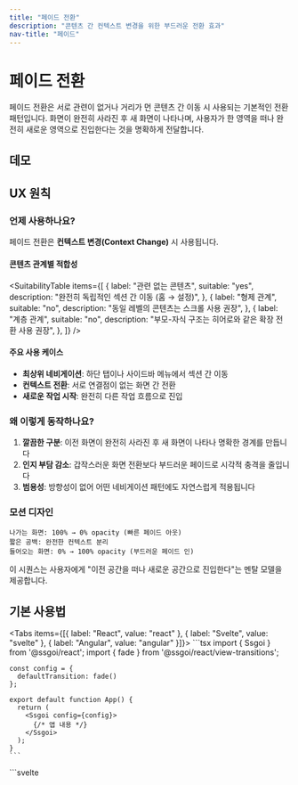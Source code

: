 ```yaml
---
title: "페이드 전환"
description: "콘텐츠 간 컨텍스트 변경을 위한 부드러운 전환 효과"
nav-title: "페이드"
---
```


# 페이드 전환

페이드 전환은 서로 관련이 없거나 거리가 먼 콘텐츠 간 이동 시 사용되는 기본적인 전환 패턴입니다. 화면이 완전히 사라진 후 새 화면이 나타나며, 사용자가 한 영역을 떠나 완전히 새로운 영역으로 진입한다는 것을 명확하게 전달합니다.

## 데모

<ViewTransitionDemo type="fade" />

## UX 원칙

### 언제 사용하나요?

페이드 전환은 **컨텍스트 변경(Context Change)** 시 사용됩니다.

#### 콘텐츠 관계별 적합성

<SuitabilityTable
  items={[
    {
      label: "관련 없는 콘텐츠",
      suitable: "yes",
      description: "완전히 독립적인 섹션 간 이동 (홈 → 설정)",
    },
    {
      label: "형제 관계",
      suitable: "no",
      description: "동일 레벨의 콘텐츠는 스크롤 사용 권장",
    },
    {
      label: "계층 관계",
      suitable: "no",
      description: "부모-자식 구조는 히어로와 같은 확장 전환 사용 권장",
    },
  ]}
/>

#### 주요 사용 케이스

- **최상위 네비게이션**: 하단 탭이나 사이드바 메뉴에서 섹션 간 이동
- **컨텍스트 전환**: 서로 연결점이 없는 화면 간 전환
- **새로운 작업 시작**: 완전히 다른 작업 흐름으로 진입

### 왜 이렇게 동작하나요?

1. **깔끔한 구분**: 이전 화면이 완전히 사라진 후 새 화면이 나타나 명확한 경계를 만듭니다
2. **인지 부담 감소**: 갑작스러운 화면 전환보다 부드러운 페이드로 시각적 충격을 줄입니다
3. **범용성**: 방향성이 없어 어떤 네비게이션 패턴에도 자연스럽게 적용됩니다

### 모션 디자인

```
나가는 화면: 100% → 0% opacity (빠른 페이드 아웃)
짧은 공백: 완전한 컨텍스트 분리
들어오는 화면: 0% → 100% opacity (부드러운 페이드 인)
```

이 시퀀스는 사용자에게 "이전 공간을 떠나 새로운 공간으로 진입한다"는 멘탈 모델을 제공합니다.

## 기본 사용법

<Tabs items={[{ label: "React", value: "react" }, { label: "Svelte", value: "svelte" }, { label: "Angular", value: "angular" }]}>
  <TabPanel value="react">
    ```tsx
    import { Ssgoi } from '@ssgoi/react';
    import { fade } from '@ssgoi/react/view-transitions';

    const config = {
      defaultTransition: fade()
    };

    export default function App() {
      return (
        <Ssgoi config={config}>
          {/* 앱 내용 */}
        </Ssgoi>
      );
    }
    ```

  </TabPanel>
  <TabPanel value="svelte">
    ```svelte
    <script>
      import { Ssgoi } from '@ssgoi/svelte';
      import { fade } from '@ssgoi/svelte/view-transitions';

      const config = {
        defaultTransition: fade()
      };
    </script>

    <Ssgoi {config}>
      <slot />
    </Ssgoi>
    ```

  </TabPanel>
  <TabPanel value="angular">
    ```typescript
    import { Component } from "@angular/core";
    import { RouterOutlet } from "@angular/router";
    import { Ssgoi } from "@ssgoi/angular";
    import { fade } from "@ssgoi/angular/view-transitions";
    import type { SsgoiConfig } from "@ssgoi/angular";

    @Component({
      selector: "app-root",
      standalone: true,
      imports: [RouterOutlet, Ssgoi],
      template: `
        <div
          ssgoi
          [config]="ssgoiConfig"
          style="position: relative; min-height: 100vh;"
        >
          <router-outlet />
        </div>
      `
    })
    export class AppComponent {
      ssgoiConfig: SsgoiConfig = {
        defaultTransition: fade()
      };
    }
    ```
  </TabPanel>
</Tabs>

## 실전 활용 예시

### 1. 탭 네비게이션

하단 탭바나 상단 탭에서 주요 섹션 간 이동:

<Tabs items={[{ label: "React", value: "react" }, { label: "Svelte", value: "svelte" }, { label: "Angular", value: "angular" }]}>
  <TabPanel value="react">
    ```tsx
    const config = {
      transitions: [
        {
          from: '/home',
          to: '/profile',
          transition: fade(),
          symmetric: true
        },
        {
          from: '/home',
          to: '/settings',
          transition: fade(),
          symmetric: true
        }
      ]
    };
    ```
  </TabPanel>
  <TabPanel value="svelte">
    ```svelte
    <script>
      const config = {
        transitions: [
          {
            from: '/home',
            to: '/profile',
            transition: fade(),
            symmetric: true
          },
          {
            from: '/home',
            to: '/settings',
            transition: fade(),
            symmetric: true
          }
        ]
      };
    </script>
    ```
  </TabPanel>
  <TabPanel value="angular">
    ```typescript
    import { Component } from "@angular/core";
    import { Ssgoi } from "@ssgoi/angular";
    import { fade } from "@ssgoi/angular/view-transitions";
    import type { SsgoiConfig } from "@ssgoi/angular";

    @Component({
      selector: "app-root",
      standalone: true,
      imports: [Ssgoi],
      template: `
        <div ssgoi [config]="ssgoiConfig">
          <!-- 앱 내용 -->
        </div>
      `
    })
    export class AppComponent {
      ssgoiConfig: SsgoiConfig = {
        transitions: [
          {
            from: '/home',
            to: '/profile',
            transition: fade(),
            symmetric: true
          },
          {
            from: '/home',
            to: '/settings',
            transition: fade(),
            symmetric: true
          }
        ]
      };
    }
    ```
  </TabPanel>
</Tabs>

### 2. 빠른 전환 (즉각적인 응답)

사용자 액션에 빠르게 반응해야 할 때:

<Tabs items={[{ label: "React", value: "react" }, { label: "Svelte", value: "svelte" }, { label: "Angular", value: "angular" }]}>
  <TabPanel value="react">
    ```tsx
    const config = {
       defaultTransition: fade({
         inSpring: { //페이지에 들어갈 때 적용됩니다.
           stiffness: 400,  // 빠른 트랜지션
           damping: 35      // 부드러운 마무리
         },
         outSpring: { //페이지를 떠날 때 적용됩니다.
           stiffness: 400,  // 빠른 트랜지션
           damping: 35      // 부드러운 마무리
         }
       })
     };
    ```
  </TabPanel>
  <TabPanel value="svelte">
    ```svelte
    <script>
      const config = {
        defaultTransition: fade({
          inSpring: { //페이지에 들어갈 때 적용됩니다.
            stiffness: 400,  // 빠른 트랜지션
            damping: 35      // 부드러운 마무리
          },
          outSpring: { //페이지를 떠날 때 적용됩니다.
            stiffness: 400,  // 빠른 트랜지션
            damping: 35      // 부드러운 마무리
          }
       })
     };
    </script>
    ```
  </TabPanel>
  <TabPanel value="angular">
    ```typescript
    import { Component } from "@angular/core";
    import { Ssgoi } from "@ssgoi/angular";
    import { fade } from "@ssgoi/angular/view-transitions";
    import type { SsgoiConfig } from "@ssgoi/angular";

    @Component({
      selector: "app-root",
      standalone: true,
      imports: [Ssgoi],
      template: `
        <div ssgoi [config]="ssgoiConfig">
          <!-- 앱 내용 -->
        </div>
      `
    })
    export class AppComponent {
      ssgoiConfig: SsgoiConfig = {
        defaultTransition: fade({
          inSpring: { //페이지에 들어갈 때 적용됩니다.
            stiffness: 400,  // 빠른 트랜지션
            damping: 35      // 부드러운 마무리
          },
          outSpring: { //페이지를 떠날 때 적용됩니다.
            stiffness: 400,  // 빠른 트랜지션
            damping: 35      // 부드러운 마무리
          }
        })
      };
    }
    ```
  </TabPanel>
</Tabs>

### 3. 우아한 전환 (프리미엄 느낌)

브랜드 경험이 중요한 페이지:

<Tabs items={[{ label: "React", value: "react" }, { label: "Svelte", value: "svelte" }, { label: "Angular", value: "angular" }]}>
  <TabPanel value="react">
    ```tsx
    const config = {
      defaultTransition: fade({
         inSpring: { //페이지에 들어갈 때 적용됩니다.
            stiffness: 150,  // 느린 트랜지션
            damping: 25      // 부드러운 감속
           },
          outSpring: { //페이지를 떠날 때 적용됩니다.
           stiffness: 150,  // 느린 트랜지션
           damping: 25      // 부드러운 감속
           }
      })
    };
    ```
  </TabPanel>
  <TabPanel value="svelte">
    ```svelte
    <script>
      const config = {
        defaultTransition: fade({
           inSpring: { //페이지에 들어갈 때 적용됩니다.
              stiffness: 150,  // 느린 트랜지션
              damping: 25      // 부드러운 감속
            },
            outSpring: { //페이지를 떠날 때 적용됩니다.
             stiffness: 150,  // 느린 트랜지션
             damping: 25      // 부드러운 감속
            }
        })
    };
    </script>
    ```
  </TabPanel>
  <TabPanel value="angular">
    ```typescript
    import { Component } from "@angular/core";
    import { Ssgoi } from "@ssgoi/angular";
    import { fade } from "@ssgoi/angular/view-transitions";
    import type { SsgoiConfig } from "@ssgoi/angular";

    @Component({
      selector: "app-root",
      standalone: true,
      imports: [Ssgoi],
      template: `
        <div ssgoi [config]="ssgoiConfig">
          <!-- 앱 내용 -->
        </div>
      `
    })
    export class AppComponent {
      ssgoiConfig: SsgoiConfig = {
        defaultTransition: fade({
           inSpring: { //페이지에 들어갈 때 적용됩니다.
            stiffness: 150,  // 느린 트랜지션
            damping: 25      // 부드러운 감속
          },
          outSpring: { //페이지를 떠날 때 적용됩니다.
           stiffness: 150,  // 느린 트랜지션
           damping: 25      // 부드러운 감속
          }
        })
      };
    }
    ```
  </TabPanel>
</Tabs>

## 접근성

- `prefers-reduced-motion` 설정 시 자동으로 애니메이션 비활성화
- 스크린 리더는 전환 중에도 콘텐츠 변경을 올바르게 인식
- 키보드 네비게이션과 완벽하게 호환

## 모범 사례

### ✅ DO

- 최상위 네비게이션에 기본으로 사용
- 콘텐츠가 완전히 바뀔 때 사용
- 모바일 앱과 유사한 경험 제공 시

### ❌ DON'T

- 관련 콘텐츠 간 이동에는 사용하지 마세요 (슬라이드나 스크롤 사용)
- 너무 느린 페이드는 피하세요 (사용자가 답답함을 느낌)
- 부분적인 UI 변경에는 사용하지 마세요
